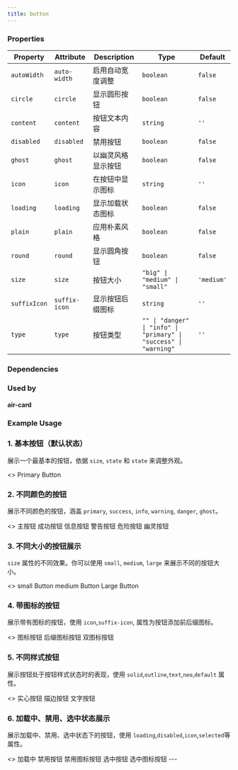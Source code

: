 ```yaml
---
title: button
---
```


<!-- truncate -->

### Properties

| Property     | Attribute     | Description                            | Type                                                              | Default    |
| ------------ | ------------- | -------------------------------------- | ----------------------------------------------------------------- | ---------- |
| `autoWidth`  | `auto-width`  | 启用自动宽度调整                       | `boolean`                                                         | `false`    |
| `circle`     | `circle`      | 显示圆形按钮                           | `boolean`                                                         | `false`    |
| `content`    | `content`     | 按钮文本内容                           | `string`                                                          | `''`       |
| `disabled`   | `disabled`    | 禁用按钮                               | `boolean`                                                         | `false`    |
| `ghost`      | `ghost`       | 以幽灵风格显示按钮                     | `boolean`                                                         | `false`    |
| `icon`       | `icon`        | 在按钮中显示图标                       | `string`                                                          | `''`       |
| `loading`    | `loading`     | 显示加载状态图标                       | `boolean`                                                         | `false`    |
| `plain`      | `plain`       | 应用朴素风格                           | `boolean`                                                         | `false`    |
| `round`      | `round`       | 显示圆角按钮                           | `boolean`                                                         | `false`    |
| `size`       | `size`        | 按钮大小                               | `"big" \| "medium" \| "small"`                                    | `'medium'` |
| `suffixIcon` | `suffix-icon` | 显示按钮后缀图标                       | `string`                                                          | `''`       |
| `type`       | `type`        | 按钮类型                               | `"" \| "danger" \| "info" \| "primary" \| "success" \| "warning"` | `''`       |

### Dependencies

### Used by

#### air-card

### Example Usage

### 1. 基本按钮（默认状态）

展示一个最基本的按钮，依据 `size`, `state` 和 `state` 来调整外观。

<air-previewer size="large">
<>
<air-button size="medium" state="primary">
  Primary Button
</air-button>
</>
</air-previewer>

### 2. 不同颜色的按钮

展示不同颜色的按钮，涵盖 `primary`, `success`, `info`, `warning`, `danger`, `ghost`。

<air-previewer size="large">
<>
<air-button state="primary">主按钮</air-button>
<air-button state="success">成功按钮</air-button>
<air-button state="info">信息按钮</air-button>
<air-button state="warning">警告按钮</air-button>
<air-button state="danger">危险按钮</air-button>
<air-button state="ghost">幽灵按钮</air-button>
</>
</air-previewer>

### 3. 不同大小的按钮展示 
`size` 属性的不同效果。你可以使用 `small`, `medium`, `large` 来展示不同的按钮大小。

<air-previewer size="large">
<>
<air-button size="small">small Button</air-button>
<air-button size="medium">medium Button</air-button>
<air-button size="large">Large Button</air-button>
</>
</air-previewer>

### 4. 带图标的按钮

展示带有图标的按钮，使用 `icon`,`suffix-icon`, 属性为按钮添加前后缀图标。

<air-previewer size="large">
<>
<air-button icon="⭐">图标按钮</air-button>
<air-button suffix-icon="✓">后缀图标按钮</air-button>
<air-button icon="🔄" suffix-icon="✓">双图标按钮</air-button>
</>
</air-previewer>

### 5. 不同样式按钮

展示按钮处于按钮样式状态时的表现，使用 `solid`,`outline`,`text`,`neo`,`default` 属性。

<air-previewer size="large">
<>
<air-button state="solid">实心按钮</air-button>
<air-button state="outline">描边按钮</air-button>
<air-button state="text">文字按钮</air-button>
</>
</air-previewer>

### 6. 加载中、禁用、选中状态展示

展示加载中、禁用、选中状态下的按钮，使用 `loading`,`disabled`,`icon`,`selected`等属性。

<air-previewer size="large">
<>
<air-button loading>加载中</air-button>
<air-button disabled>禁用按钮</air-button>
<air-button disabled icon="❌">禁用图标按钮</air-button>
<air-button selected>选中按钮</air-button>
<air-button selected icon="✔️">选中图标按钮</air-button>
</>
</air-previewer>
---
